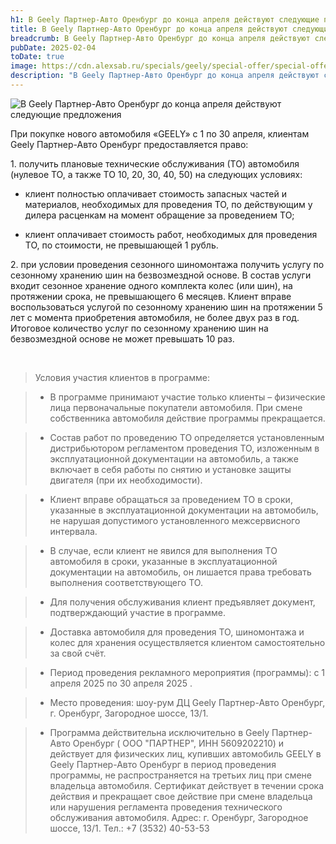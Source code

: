 ```yaml
---
h1: В Geely Партнер-Авто Оренбург до конца апреля действуют следующие предложения
title: В Geely Партнер-Авто Оренбург до конца апреля действуют следующие предложения
breadcrumb: В Geely Партнер-Авто Оренбург до конца апреля действуют следующие предложения
pubDate: 2025-02-04
toDate: true
image: https://cdn.alexsab.ru/specials/geely/special-offer/special-offer-1920x1080.webp
description: "В Geely Партнер-Авто Оренбург до конца апреля действуют следующие предложения"
---
```



<picture>
	<source media="(min-width: 942px)" srcset="https://cdn.alexsab.ru/specials/geely/special-offer/special-offer-1920x1080.webp" />
	<img src="https://cdn.alexsab.ru/specials/geely/special-offer/special-offer-640x900.webp" class="w-full mb-10" alt="В Geely Партнер-Авто Оренбург до конца апреля действуют следующие предложения" />
</picture>

При покупке нового автомобиля «GEELY» с 1 по 30 апреля, клиентам Geely Партнер-Авто Оренбург предоставляется право:

1\. получить плановые технические обслуживания (ТО) автомобиля (нулевое ТО, а также ТО 10, 20, 30, 40, 50) на следующих условиях:
- клиент полностью оплачивает стоимость запасных частей и материалов, необходимых для проведения ТО, по действующим у дилера расценкам на момент обращение за проведением ТО;

- клиент оплачивает стоимость работ, необходимых для проведения ТО, по стоимости, не превышающей 1 рубль.

2\. при условии проведения сезонного шиномонтажа получить услугу по сезонному хранению шин на безвозмездной основе. В состав услуги входит сезонное хранение одного комплекта колес (или шин), на протяжении срока, не превышающего 6 месяцев. Клиент вправе воспользоваться услугой по сезонному хранению шин на протяжении 5 лет с момента приобретения автомобиля, не более двух раз в год. Итоговое количество услуг по сезонному хранению шин на безвозмездной основе не может превышать 10 раз.

<br/>

<SpecialSalonsInfo dataFormName="Узнать подробнее. Специальные предложения" />

> Условия участия клиентов в программе:

> - В программе принимают участие только клиенты – физические лица первоначальные покупатели автомобиля. При смене собственника автомобиля действие программы прекращается.

> - Состав работ по проведению ТО определяется установленным дистрибьютором регламентом проведения ТО, изложенным в эксплуатационной документации на автомобиль, а также включает в себя работы по снятию и установке защиты двигателя (при их необходимости).

> - Клиент вправе обращаться за проведением ТО в сроки, указанные в эксплуатационной документации на автомобиль, не нарушая допустимого установленного межсервисного интервала.

> - В случае, если клиент не явился для выполнения ТО автомобиля в сроки, указанные в эксплуатационной документации на автомобиль, он лишается права требовать выполнения соответствующего ТО.

> - Для получения обслуживания клиент предъявляет документ, подтверждающий участие в программе.

> - Доставка автомобиля для проведения ТО, шиномонтажа и колес для хранения осуществляется клиентом самостоятельно за свой счёт.

> - Период проведения рекламного мероприятия (программы): с 1 апреля 2025 по 30 апреля 2025 .

> - Место проведения: шоу-рум ДЦ Geely Партнер-Авто Оренбург,  г. Оренбург, Загородное шоссе, 13/1.

> * Программа действительна исключительно в Geely Партнер-Авто Оренбург ( ООО "ПАРТНЕР", ИНН 5609202210) и действует для физических лиц, купивших автомобиль GEELY в Geely Партнер-Авто Оренбург в период проведения программы, не распространяется на третьих лиц при смене владельца автомобиля. Сертификат действует в течении срока действия и прекращает свое действие при смене владельца или нарушения регламента проведения технического обслуживания автомобиля.
Адрес: г. Оренбург, Загородное шоссе, 13/1. Тел.: +7 (3532) 40-53-53
